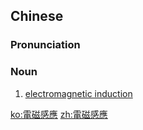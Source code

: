 {{also|电磁感应}}
==Chinese==
{{zh-forms|s=电磁感应|type=22}}

===Pronunciation===
{{zh-pron
|m=diàncí gǎnyìng
|c=din6 ci4 gam2 jing3
|cat=n
}}

===Noun===
{{zh-noun}}

# [[electromagnetic induction]]

[[ko:電磁感應]]
[[zh:電磁感應]]